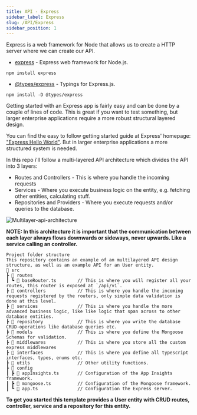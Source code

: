 ```yaml
---
title: API - Express
sidebar_label: Express
slug: /API/Express
sidebar_position: 1
---
```


Express is a web framework for Node that allows us to create a HTTP server where we can create our API.

* [express](https://www.npmjs.com/package/express) - Express web framework for Node.js.

`npm install express`

* [@types/express](https://www.npmjs.com/package/@types/express) - Typings for Express.js.

`npm install -D @types/express`

Getting started with an Express app is fairly easy and can be done by a couple of lines of code. This is great if you want to test something, but larger enterprise applications require a more robust structural layered design. 

You can find the easy to follow getting started guide at Express' homepage: ["Express Hello World"](https://expressjs.com/en/starter/hello-world.html). But in larger enterprise applications a more structured system is needed.

In this repo i'll follow a multi-layered API architecture which divides the API into 3 layers:

- Routes and Controllers - This is where you handle the incoming requests
- Services - Where you execute business logic on the entity, e.g. fetching other entities, calculating stuff.
- Repositories and Providers - Where you execute requests and/or queries to the database.

![Multilayer-api-architecture](/img/Multilayer-api-architecture.png)


**NOTE: In this architecture it is important that the communication between each layer always flows downwards or sideways, never upwards. Like a service calling an controller.**

```text
Project folder structure
This repository contains an example of an multilayered API design structure, as well as an example API for an User entity.
📂 src
┣ 📂 routes
┃ ┗ 📜 baseRouter.ts        // This is where you will register all your routes, this router is exposed at `/api/v1`.
┣ 📂 controllers            // This is where you handle the incoming requests registered by the routers, only simple data validation is done at this level.
┣ 📂 services               // This is where you handle the more advanced business logic, like like logic that span across to other database entities.
┣ 📂 repository             // This is where you write the database CRUD-operations like database queries etc.
┣ 📂 models                 // This is where you define the Mongoose Schemas for validation.
┣ 📂 middlewares            // This is where you store all the custom express middlewares
┣ 📂 interfaces             // This is where you define all typescript interfaces, types, enums etc.
┣ 📂 utils                  // Other utility functions.
┣ 📂 config                 
┃ ┣ 📜 appInsights.ts       // Configuration of the App Insights framework.
┃ ┣ 📜 mongoose.ts          // Configuration of the Mongoose framework.
┃ ┗ 📜 app.ts               // Configuration the Express server.
```

**To get you started this template provides a User entity with CRUD routes, controller, service and a repository for this entity.** 